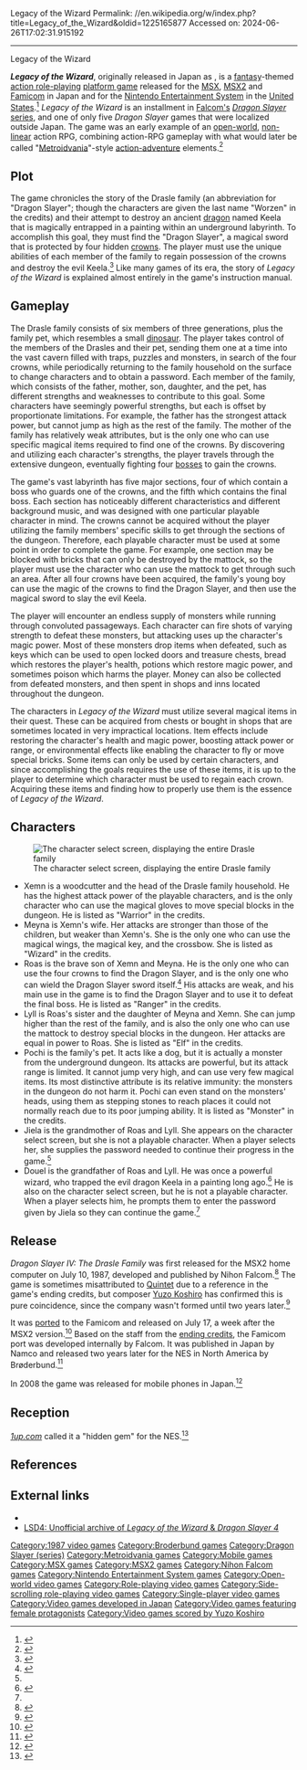 Legacy of the Wizard
Permalink: //en.wikipedia.org/w/index.php?title=Legacy_of_the_Wizard&oldid=1225165877
Accessed on: 2024-06-26T17:02:31.915192



------
Legacy of the Wizard
{{Short description|1987 video game}}
{{Infobox video game
|title = Legacy of the Wizard
|image = Legacyofthewizard.jpg
|caption = North American box art
|developer = [[Nihon Falcom]]
|publisher = Nihon Falcom (MSX) <br> [[Namcot]] (FC) <br> [[Brøderbund]] (NES)
|designer = Yoshio Kiya<ref name="gamasutra_ds"/>
|composer = [[Yuzo Koshiro]]<br>Mieko Ishikawa
|series = ''[[Dragon Slayer (series)|Dragon Slayer]]''
|engine =
|released = {{vgrelease|JP|July 10, 1987}}{{vgrelease|NA|May 1989<ref>{{cite magazine |title=Availability Update |magazine=[[Computer Entertainer]]|volume=8 |issue=2 |date=May 1989 |page=14 |url=https://retrocdn.net/images/f/f0/ComputerEntertainer_US_Vol.8_02.pdf#page=14}}</ref><ref>{{cite magazine|title=The Official Game Pak Directory |magazine=[[Nintendo Power]]|publisher=Nintendo of America|date=May 1993|url=https://archive.org/details/NintendoPower-OfficialGamePakDirectory}}</ref>}}
|genre = [[Action role-playing game|Action RPG]], [[Metroidvania|platform-adventure]]
|modes = [[Single-player video game|Single-player]]
|platforms = {{vgrelease|JP|[[MSX]], [[MSX2]], [[Nintendo Entertainment System|Famicom]]}}{{vgrelease|NA|[[Nintendo Entertainment System|NES]]}}
}}

'''''Legacy of the Wizard''''', originally released in Japan as {{nihongo|'''''Dragon Slayer IV: Drasle Family'''''|ドラゴンスレイヤーIV ドラスレファミリー}}, is a [[fantasy]]-themed [[Action role-playing game|action role-playing]] [[platform game]] released for the [[MSX]], [[MSX2]] and [[Nintendo Entertainment System|Famicom]] in Japan and for the [[Nintendo Entertainment System]] in the [[United States]].<ref name="gamasutra_ds">{{cite web |author=John Harris |date=July 2, 2009 |title=Game Design Essentials: 20 RPGs - Dragon Slayer |url=http://www.gamasutra.com/view/feature/4066/game_design_essentials_20_rpgs.php?page=13 |url-status=dead |archive-url=https://web.archive.org/web/20111012154920/http://www.gamasutra.com/view/feature/4066/game_design_essentials_20_rpgs.php?page=13 |archive-date=October 12, 2011 |access-date=2011-03-02 |publisher=[[Gamasutra]] |page=13}}</ref> ''Legacy of the Wizard'' is an installment in [[Nihon Falcom|Falcom's]] [[Dragon Slayer (series)|''Dragon Slayer'' series]], and one of only five ''Dragon Slayer'' games that were localized outside Japan. The game was an early example of an [[Open world|open-world]], [[nonlinear gameplay|non-linear]] action RPG, combining action-RPG gameplay with what would later be called "[[Metroidvania]]"-style [[Action-adventure game|action-adventure]] elements.<ref>{{cite magazine | url = https://www.wired.com/2007/03/bonus-stage-deb/ | title = Bonus Stage: Debunking Metroidvania | first = Chris | last = Kohler | date = March 26, 2007 | access-date = September 20, 2021 | magazine = [[Wired (magazine)|Wired]] | archive-date = September 21, 2021 | archive-url = https://web.archive.org/web/20210921044452/https://www.wired.com/2007/03/bonus-stage-deb/ | url-status = live | quote=Legacy of the Wizard... Is that a metroidvania? Yeah. Loosely.}}</ref>

==Plot==
The game chronicles the story of the Drasle family (an abbreviation for "Dragon Slayer"; though the characters are given the last name "Worzen" in the credits) and their attempt to destroy an ancient [[dragon]] named Keela that is magically entrapped in a painting within an underground labyrinth. To accomplish this goal, they must find the "Dragon Slayer", a magical sword that is protected by four hidden [[crown (headgear)|crowns]]. The player must use the unique abilities of each member of the family to regain possession of the crowns and destroy the evil Keela.<ref name="story">{{cite book | year=1988 | editor=Brøderbund | title=Legacy of the Wizard instruction manual | pages=2–3 | publisher=Brøderbund}}</ref> Like many games of its era, the story of ''Legacy of the Wizard'' is explained almost entirely in the game's instruction manual.

== Gameplay ==
The Drasle family consists of six members of three generations, plus the family pet, which resembles a small [[dinosaur]]. The player takes control of the members of the Drasles and their pet, sending them one at a time into the vast cavern filled with traps, puzzles and monsters, in search of the four crowns, while periodically returning to the family household on the surface to change characters and to obtain a password. Each member of the family, which consists of the father, mother, son, daughter, and the pet, has different strengths and weaknesses to contribute to this goal. Some characters have seemingly powerful strengths, but each is offset by proportionate limitations. For example, the father has the strongest attack power, but cannot jump as high as the rest of the family. The mother of the family has relatively weak attributes, but is the only one who can use specific magical items required to find one of the crowns. By discovering and utilizing each character's strengths, the player travels through the extensive dungeon, eventually fighting four [[Boss (video games)|bosses]] to gain the crowns.

The game's vast labyrinth has five major sections, four of which contain a boss who guards one of the crowns, and the fifth which contains the final boss. Each section has noticeably different characteristics and different background music, and was designed with one particular playable character in mind. The crowns cannot be acquired without the player utilizing the family members' specific skills to get through the sections of the dungeon. Therefore, each playable character must be used at some point in order to complete the game. For example, one section may be blocked with bricks that can only be destroyed by the mattock, so the player must use the character who can use the mattock to get through such an area. After all four crowns have been acquired, the family's young boy can use the magic of the crowns to find the Dragon Slayer, and then use the magical sword to slay the evil Keela.

The player will encounter an endless supply of monsters while running through convoluted passageways. Each character can fire shots of varying strength to defeat these monsters, but attacking uses up the character's magic power. Most of these monsters drop items when defeated, such as keys which can be used to open locked doors and treasure chests, bread which restores the player's health, potions which restore magic power, and sometimes poison which harms the player. Money can also be collected from defeated monsters, and then spent in shops and inns located throughout the dungeon.

The characters in ''Legacy of the Wizard'' must utilize several magical items in their quest. These can be acquired from chests or bought in shops that are sometimes located in very impractical locations. Item effects include restoring the character's health and magic power, boosting attack power or range, or environmental effects like enabling the character to fly or move special bricks. Some items can only be used by certain characters, and since accomplishing the goals requires the use of these items, it is up to the player to determine which character must be used to regain each crown. Acquiring these items and finding how to properly use them is the essence of ''Legacy of the Wizard''.

== Characters ==
[[Image:Legacy screen.PNG|thumb|The character select screen, displaying the entire Drasle family]]
* Xemn is a woodcutter and the head of the Drasle family household. He has the highest attack power of the playable characters, and is the only character who can use the magical gloves to move special blocks in the dungeon. He is listed as "Warrior" in the credits.
* Meyna is Xemn's wife. Her attacks are stronger than those of the children, but weaker than Xemn's. She is the only one who can use the magical wings, the magical key, and the crossbow. She is listed as "Wizard" in the credits.
* Roas is the brave son of Xemn and Meyna. He is the only one who can use the four crowns to find the Dragon Slayer, and is the only one who can wield the Dragon Slayer sword itself.<ref name="characters">{{cite book | year=1988 | editor=Brøderbund | title=Legacy of the Wizard instruction manual | publisher=Brøderbund | page=10}}</ref> His attacks are weak, and his main use in the game is to find the Dragon Slayer and to use it to defeat the final boss. He is listed as "Ranger" in the credits.
* Lyll is Roas's sister and the daughter of Meyna and Xemn. She can jump higher than the rest of the family, and is also the only one who can use the mattock to destroy special blocks in the dungeon. Her attacks are equal in power to Roas. She is listed as "Elf" in the credits.
* Pochi is the family's pet. It acts like a dog, but it is actually a monster from the underground dungeon. Its attacks are powerful, but its attack range is limited. It cannot jump very high, and can use very few magical items. Its most distinctive attribute is its relative immunity: the monsters in the dungeon do not harm it. Pochi can even stand on the monsters' heads, using them as stepping stones to reach places it could not normally reach due to its poor jumping ability. It is listed as "Monster" in the credits.
* Jiela is the grandmother of Roas and Lyll. She appears on the character select screen, but she is not a playable character. When a player selects her, she supplies the password needed to continue their progress in the game.<ref name="characters"/>
* Douel is the grandfather of Roas and Lyll. He was once a powerful wizard, who trapped the evil dragon Keela in a painting long ago.<ref name="Douel">{{cite book | year=1988 | editor=Brøderbund | title=Legacy of the Wizard instruction manual | pages=2, 15 | publisher=Brøderbund}}</ref> He is also on the character select screen, but he is not a playable character. When a player selects him, he prompts them to enter the password given by Jiela so they can continue the game.<ref name="characters"/>

== Release ==
''Dragon Slayer IV: The Drasle Family'' was first released for the MSX2 home computer on July 10, 1987, developed and published by Nihon Falcom.<ref>{{Cite journal|date=July 1987|title=News|journal=MSX-Fan}}</ref> The game is sometimes misattributed to [[Quintet (company)|Quintet]] due to a reference in the game's ending credits, but composer [[Yuzo Koshiro]] has confirmed this is pure coincidence, since the company wasn't formed until two years later.<ref name=":0">{{cite book|title=The Untold History of Japanese Game Developers Volume 1|last=Szczepaniak|first=John|date=July 2014|publisher=SMG SZCZPANIAK|isbn=978-0-9929260-1-4|page=345}}</ref>

It was [[Porting|ported]] to the Famicom and released on July 17, a week after the MSX2 version.<ref>{{Cite web|url=https://www.famitsu.com/cominy/?m=pc&a=page_h_title&title_id=20059|title=ドラゴンスレイヤーIV [ファミコン] / ファミ通.com|website=www.famitsu.com|access-date=2018-08-18}}</ref> Based on the staff from the [[ending credits]], the Famicom port was developed internally by Falcom. It was published in Japan by Namco and released two years later for the NES in North America by Brøderbund.<ref name="Hardcore Gaming 101">{{cite web |url=http://www.hardcoregaming101.net/legacy-of-the-wizard/ |title = Legacy of the Wizard – Hardcore Gaming 101}}</ref>

In 2008 the game was released for mobile phones in Japan.<ref>{{Cite web|url=https://www.famitsu.com/k_tai/news/1213329_1350.html|title=名作『ドラゴンスレイヤーIV』が3キャリアで続々配信 - ファミ通.com|website=www.famitsu.com|language=ja|access-date=2018-08-18}}</ref>

==Reception==
''[[1UP.com|1up.com]]'' called it a "hidden gem" for the NES.<ref>{{Cite web|url=http://www.1up.com/features/hidden-gems-rest-nes?pager.offset=1|archive-url=https://web.archive.org/web/20160305041207/http://www.1up.com/features/hidden-gems-rest-nes?pager.offset=1|url-status=dead|archive-date=2016-03-05|title=Hidden Gems: The Rest of the NES|date=2016-03-05|access-date=2018-08-18}}</ref>

==References==
{{Reflist}}

==External links==
* {{moby game|id=/legacy-of-the-wizard|name=''Legacy of the Wizard''}}
* [http://lsd4.starfree.jp/ LSD4: Unofficial archive of ''Legacy of the Wizard'' & ''Dragon Slayer 4'']

{{Dragon Slayer series}}
{{Authority control}}

[[Category:1987 video games]]
[[Category:Broderbund games]]
[[Category:Dragon Slayer (series)]]
[[Category:Metroidvania games]]
[[Category:Mobile games]]
[[Category:MSX games]]
[[Category:MSX2 games]]
[[Category:Nihon Falcom games]]
[[Category:Nintendo Entertainment System games]]
[[Category:Open-world video games]]
[[Category:Role-playing video games]]
[[Category:Side-scrolling role-playing video games]]
[[Category:Single-player video games]]
[[Category:Video games developed in Japan]]
[[Category:Video games featuring female protagonists]]
[[Category:Video games scored by Yuzo Koshiro]]